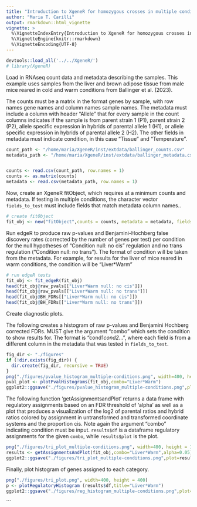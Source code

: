 ```yaml
---
title: "Introduction to XgeneR for homozygous crosses in multiple conditions."
author: "Maria T. Carilli"
output: rmarkdown::html_vignette
vignette: >
  %\VignetteIndexEntry{Introduction to XgeneR for homozygous crosses in a multiple conditions.}
  %\VignetteEngine{knitr::rmarkdown}
  %\VignetteEncoding{UTF-8}
---
```


```r
devtools::load_all('../../XgeneR/')
# library(XgeneR)
```

Load in RNAseq count data and metadata describing the samples. This example uses samples from the liver and brown adipose tissue from male mice reared in cold and warm conditions from Ballinger et al. (2023). 

The counts must be a matrix in the format genes by sample, with row names gene names and column names sample names. The metadata must include a column with header "Allele" that for every sample in the count columns indicates if the sample is from parent strain 1 (P1), parent strain 2 (P2), allele specific expression in hybrids of parental allele 1 (H1), or allele specific expression in hybrids of parental allele 2 (H2). The other fields in metadata must indicate condition, in this case "Tissue" and "Temperature".

```r
count_path <- "/home/maria/XgeneR/inst/extdata/ballinger_counts.csv"
metadata_path <- "/home/maria/XgeneR/inst/extdata/ballinger_metadata.csv"


counts <- read.csv(count_path, row.names = 1)
counts <- as.matrix(counts)
metadata <- read.csv(metadata_path, row.names = 1) 
```

Now, create an XgeneR fitObject, which requires at a minimum counts and metadata. If testing in multiple conditions, the character vector `fields_to_test` must include fields that match metadata column names.. 

```r
# create fitObject
fit_obj <- new("fitObject",counts = counts, metadata = metadata, fields_to_test = c("Tissue","Temperature"))
```

Run edgeR to produce raw p-values and Benjamini-Hochberg false discovery rates (corrected by the number of genes per test) per condition for the null hypotheses of "Condition null: no cis" regulation and no trans regulation ("Condition null: no trans"). The format of condition will be taken from the metadata. For example, for results for the liver of mice reared in warm conditions, the condition will be "Liver*Warm"
```r
# run edgeR tests
fit_obj <- fit_edgeR(fit_obj)
head(fit_obj@raw_pvals[["Liver*Warm null: no cis"]])
head(fit_obj@raw_pvals[["Liver*Warm null: no trans"]])
head(fit_obj@BH_FDRs[["Liver*Warm null: no cis"]])
head(fit_obj@BH_FDRs[["Liver*Warm null: no trans"]])
```

Create diagnostic plots. 

The following creates a histogram of raw p-values and Benjamini Hochberg corrected FDRs. MUST give the argument "combo" which sets the condition to show results for. The format is "cond1*cond2*...", where each field is from a different column in the metadata that was tested in `fields_to_test`. 
```r
fig_dir <- "./figures"
if (!dir.exists(fig_dir)) {
  dir.create(fig_dir, recursive = TRUE)
}
png("./figures/pvalue_histogram_multiple-conditions.png", width=400, height = 400)
pval_plot <- plotPvalHistograms(fit_obj,combo="Liver*Warm")
ggplot2::ggsave("./figures/pvalue_histogram_multiple-conditions.png",plot=pval_plot,width=4,height=4)
```

The following function 'getAssignmentsandPlot' returns a data frame with regulatory assignments based on an FDR threshold of 'alpha' as well as a plot that produces a visualization of the log2 of parental ratios and hybrid ratios colored by assignment in untransformed and transformed coordinate systems and the proportion cis. Note again the argument "combo" indicating condition must be input. `results$df` is a dataframe regulatory assignments for the given `combo`, while `results$plot` is the plot.  

```r
png("./figures/tri_plot_multiple-conditions.png", width=400, height = 1000)
results <- getAssignmentsAndPlot(fit_obj,combo="Liver*Warm",alpha=0.05)
ggplot2::ggsave("./figures/tri_plot_multiple-conditions.png",plot=results$plot,width=4,height=10)
```

Finally, plot histogram of genes assigned to each category.
```r
png("./figures/tri_plot.png", width=400, height = 400)
p <- plotRegulatoryHistogram (results$df,title="Liver*Warm")
ggplot2::ggsave("./figures/reg_histogram_multiple-conditions.png",plot=p,width=4,height=4)
```
```